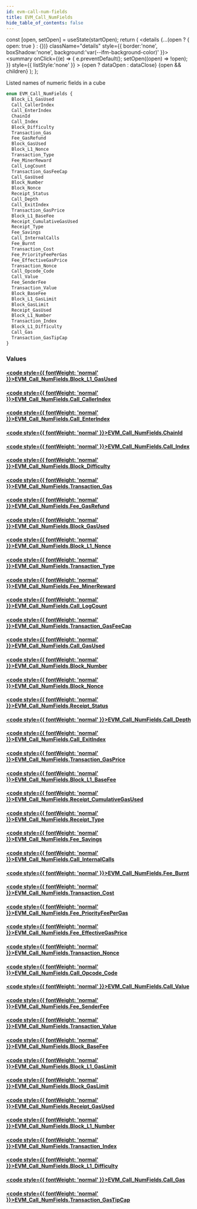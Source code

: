 ```yaml
---
id: evm-call-num-fields
title: EVM_Call_NumFields
hide_table_of_contents: false
---
```







  const [open, setOpen] = useState(startOpen);
  return (
    <details {...(open ? { open: true } : {})} className="details" style={{ border:'none', boxShadow:'none', background:'var(--ifm-background-color)' }}>
      <summary
        onClick={(e) => {
          e.preventDefault();
          setOpen((open) => !open);
        }}
        style={{ listStyle:'none' }}
      >
      {open ? dataOpen : dataClose}
      </summary>
      {open && children}
    </details>
  );
};




Listed names of numeric fields in a cube


```graphql
enum EVM_Call_NumFields {
  Block_L1_GasUsed
  Call_CallerIndex
  Call_EnterIndex
  ChainId
  Call_Index
  Block_Difficulty
  Transaction_Gas
  Fee_GasRefund
  Block_GasUsed
  Block_L1_Nonce
  Transaction_Type
  Fee_MinerReward
  Call_LogCount
  Transaction_GasFeeCap
  Call_GasUsed
  Block_Number
  Block_Nonce
  Receipt_Status
  Call_Depth
  Call_ExitIndex
  Transaction_GasPrice
  Block_L1_BaseFee
  Receipt_CumulativeGasUsed
  Receipt_Type
  Fee_Savings
  Call_InternalCalls
  Fee_Burnt
  Transaction_Cost
  Fee_PriorityFeePerGas
  Fee_EffectiveGasPrice
  Transaction_Nonce
  Call_Opcode_Code
  Call_Value
  Fee_SenderFee
  Transaction_Value
  Block_BaseFee
  Block_L1_GasLimit
  Block_GasLimit
  Receipt_GasUsed
  Block_L1_Number
  Transaction_Index
  Block_L1_Difficulty
  Call_Gas
  Transaction_GasTipCap
}
```




### Values

#### [<code style={{ fontWeight: 'normal' }}>EVM_Call_NumFields.<b>Block_L1_GasUsed</b></code>](#) 
> 
> 

#### [<code style={{ fontWeight: 'normal' }}>EVM_Call_NumFields.<b>Call_CallerIndex</b></code>](#) 
> 
> 

#### [<code style={{ fontWeight: 'normal' }}>EVM_Call_NumFields.<b>Call_EnterIndex</b></code>](#) 
> 
> 

#### [<code style={{ fontWeight: 'normal' }}>EVM_Call_NumFields.<b>ChainId</b></code>](#) 
> 
> 

#### [<code style={{ fontWeight: 'normal' }}>EVM_Call_NumFields.<b>Call_Index</b></code>](#) 
> 
> 

#### [<code style={{ fontWeight: 'normal' }}>EVM_Call_NumFields.<b>Block_Difficulty</b></code>](#) 
> 
> 

#### [<code style={{ fontWeight: 'normal' }}>EVM_Call_NumFields.<b>Transaction_Gas</b></code>](#) 
> 
> 

#### [<code style={{ fontWeight: 'normal' }}>EVM_Call_NumFields.<b>Fee_GasRefund</b></code>](#) 
> 
> 

#### [<code style={{ fontWeight: 'normal' }}>EVM_Call_NumFields.<b>Block_GasUsed</b></code>](#) 
> 
> 

#### [<code style={{ fontWeight: 'normal' }}>EVM_Call_NumFields.<b>Block_L1_Nonce</b></code>](#) 
> 
> 

#### [<code style={{ fontWeight: 'normal' }}>EVM_Call_NumFields.<b>Transaction_Type</b></code>](#) 
> 
> 

#### [<code style={{ fontWeight: 'normal' }}>EVM_Call_NumFields.<b>Fee_MinerReward</b></code>](#) 
> 
> 

#### [<code style={{ fontWeight: 'normal' }}>EVM_Call_NumFields.<b>Call_LogCount</b></code>](#) 
> 
> 

#### [<code style={{ fontWeight: 'normal' }}>EVM_Call_NumFields.<b>Transaction_GasFeeCap</b></code>](#) 
> 
> 

#### [<code style={{ fontWeight: 'normal' }}>EVM_Call_NumFields.<b>Call_GasUsed</b></code>](#) 
> 
> 

#### [<code style={{ fontWeight: 'normal' }}>EVM_Call_NumFields.<b>Block_Number</b></code>](#) 
> 
> 

#### [<code style={{ fontWeight: 'normal' }}>EVM_Call_NumFields.<b>Block_Nonce</b></code>](#) 
> 
> 

#### [<code style={{ fontWeight: 'normal' }}>EVM_Call_NumFields.<b>Receipt_Status</b></code>](#) 
> 
> 

#### [<code style={{ fontWeight: 'normal' }}>EVM_Call_NumFields.<b>Call_Depth</b></code>](#) 
> 
> 

#### [<code style={{ fontWeight: 'normal' }}>EVM_Call_NumFields.<b>Call_ExitIndex</b></code>](#) 
> 
> 

#### [<code style={{ fontWeight: 'normal' }}>EVM_Call_NumFields.<b>Transaction_GasPrice</b></code>](#) 
> 
> 

#### [<code style={{ fontWeight: 'normal' }}>EVM_Call_NumFields.<b>Block_L1_BaseFee</b></code>](#) 
> 
> 

#### [<code style={{ fontWeight: 'normal' }}>EVM_Call_NumFields.<b>Receipt_CumulativeGasUsed</b></code>](#) 
> 
> 

#### [<code style={{ fontWeight: 'normal' }}>EVM_Call_NumFields.<b>Receipt_Type</b></code>](#) 
> 
> 

#### [<code style={{ fontWeight: 'normal' }}>EVM_Call_NumFields.<b>Fee_Savings</b></code>](#) 
> 
> 

#### [<code style={{ fontWeight: 'normal' }}>EVM_Call_NumFields.<b>Call_InternalCalls</b></code>](#) 
> 
> 

#### [<code style={{ fontWeight: 'normal' }}>EVM_Call_NumFields.<b>Fee_Burnt</b></code>](#) 
> 
> 

#### [<code style={{ fontWeight: 'normal' }}>EVM_Call_NumFields.<b>Transaction_Cost</b></code>](#) 
> 
> 

#### [<code style={{ fontWeight: 'normal' }}>EVM_Call_NumFields.<b>Fee_PriorityFeePerGas</b></code>](#) 
> 
> 

#### [<code style={{ fontWeight: 'normal' }}>EVM_Call_NumFields.<b>Fee_EffectiveGasPrice</b></code>](#) 
> 
> 

#### [<code style={{ fontWeight: 'normal' }}>EVM_Call_NumFields.<b>Transaction_Nonce</b></code>](#) 
> 
> 

#### [<code style={{ fontWeight: 'normal' }}>EVM_Call_NumFields.<b>Call_Opcode_Code</b></code>](#) 
> 
> 

#### [<code style={{ fontWeight: 'normal' }}>EVM_Call_NumFields.<b>Call_Value</b></code>](#) 
> 
> 

#### [<code style={{ fontWeight: 'normal' }}>EVM_Call_NumFields.<b>Fee_SenderFee</b></code>](#) 
> 
> 

#### [<code style={{ fontWeight: 'normal' }}>EVM_Call_NumFields.<b>Transaction_Value</b></code>](#) 
> 
> 

#### [<code style={{ fontWeight: 'normal' }}>EVM_Call_NumFields.<b>Block_BaseFee</b></code>](#) 
> 
> 

#### [<code style={{ fontWeight: 'normal' }}>EVM_Call_NumFields.<b>Block_L1_GasLimit</b></code>](#) 
> 
> 

#### [<code style={{ fontWeight: 'normal' }}>EVM_Call_NumFields.<b>Block_GasLimit</b></code>](#) 
> 
> 

#### [<code style={{ fontWeight: 'normal' }}>EVM_Call_NumFields.<b>Receipt_GasUsed</b></code>](#) 
> 
> 

#### [<code style={{ fontWeight: 'normal' }}>EVM_Call_NumFields.<b>Block_L1_Number</b></code>](#) 
> 
> 

#### [<code style={{ fontWeight: 'normal' }}>EVM_Call_NumFields.<b>Transaction_Index</b></code>](#) 
> 
> 

#### [<code style={{ fontWeight: 'normal' }}>EVM_Call_NumFields.<b>Block_L1_Difficulty</b></code>](#) 
> 
> 

#### [<code style={{ fontWeight: 'normal' }}>EVM_Call_NumFields.<b>Call_Gas</b></code>](#) 
> 
> 

#### [<code style={{ fontWeight: 'normal' }}>EVM_Call_NumFields.<b>Transaction_GasTipCap</b></code>](#) 
> 
> 



